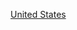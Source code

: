 {{Commons category|1940s establishments in the United States}}
{{EstcatCountryDecade|19|4|20|美國|United States}}
[[Category:1940年代北美洲建立|United States]]